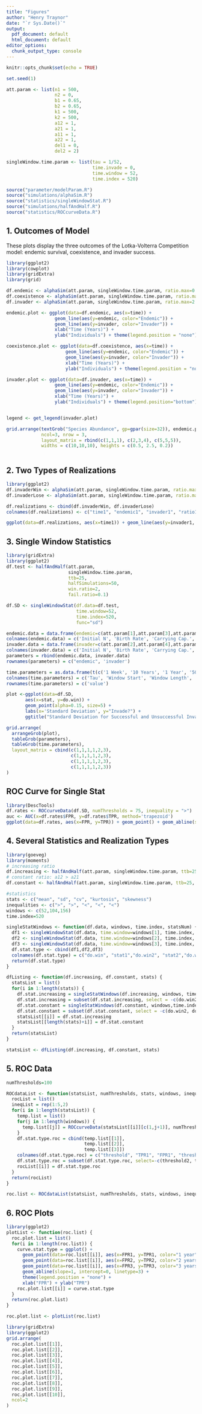 ```yaml
---
title: "Figures"
author: "Henry Traynor"
date: "`r Sys.Date()`"
output:
  pdf_document: default
  html_document: default
editor_options:
  chunk_output_type: console
---
```


```r
knitr::opts_chunk$set(echo = TRUE)
```

```r
set.seed(1)

att.param <- list(n1 = 500,
                  n2 = 0,
                  b1 = 0.65,
                  b2 = 0.65,
                  k1 = 500,
                  k2 = 500,
                  a12 = 1,
                  a21 = 1,
                  a11 = 1,
                  a22 = 1,
                  del1 = 0,
                  del2 = 2)

singleWindow.time.param <- list(tau = 1/52,
                                time.invade = 0,
                                time.window = 52,
                                time.index = 520)

source("parameter/modelParam.R")
source("simulations/alphaSim.R")
source("statistics/singleWindowStat.R")
source("simulations/halfAndHalf.R")
source("statistics/ROCcurveData.R")
```

## 1. Outcomes of Model

These plots display the three outcomes of the Lotka-Volterra Competition model: endemic survival, coexistence, and invader success.

```r

library(ggplot2)
library(cowplot)
library(gridExtra)
library(grid)

df.endemic <- alphaSim(att.param, singleWindow.time.param, ratio.max=0.5, ttb=25, do.win=FALSE)
df.coexistence <- alphaSim(att.param, singleWindow.time.param, ratio.max=1, ttb=50, do.win=FALSE)
df.invader <- alphaSim(att.param, singleWindow.time.param, ratio.max=2.0, ttb =25, do.win=FALSE)

endemic.plot <- ggplot(data=df.endemic, aes(x=time)) + 
                  geom_line(aes(y=endemic, color="Endemic")) + 
                  geom_line(aes(y=invader, color="Invader")) +
                  xlab("Time (Years)") +
                  ylab("Individuals") + theme(legend.position = "none") + ylim(c(0,600))

coexistence.plot <- ggplot(data=df.coexistence, aes(x=time)) + 
                      geom_line(aes(y=endemic, color="Endemic")) + 
                      geom_line(aes(y=invader, color="Invader")) +
                      xlab("Time (Years)") +
                      ylab("Individuals") + theme(legend.position = "none") + ylim(c(0,600))

invader.plot <- ggplot(data=df.invader, aes(x=time)) +
                  geom_line(aes(y=endemic, color="Endemic")) + 
                  geom_line(aes(y=invader, color="Invader")) +
                  xlab("Time (Years)") +
                  ylab("Individuals") + theme(legend.position="bottom") + guides(color= guide_legend(title = "Species")) + ylim(c(0,600))


legend <- get_legend(invader.plot)

grid.arrange(textGrob("Species Abundance", gp=gpar(size=32)), endemic.plot, coexistence.plot, invader.plot+theme(legend.position="none"), legend, 
             ncol=3, nrow = 3, 
             layout_matrix = rbind(c(1,1,1), c(2,3,4), c(5,5,5)),
             widths = c(10,10,10), heights = c(0.5, 2.5, 0.2))
  
```


## 2. Two Types of Realizations

```r
library(ggplot2)
df.invaderWin <- alphaSim(att.param, singleWindow.time.param, ratio.max=2, ttb=25, do.win=TRUE)
df.invaderLose <- alphaSim(att.param, singleWindow.time.param, ratio.max=0.5, ttb=25, do.win=FALSE)

df.realizations <- cbind(df.invaderWin, df.invaderLose)
colnames(df.realizations) <- c("time1", "endemic1", "invader1", "ratio1", "time2", "endemic2", "invader2", "ratio2")

ggplot(data=df.realizations, aes(x=time1)) + geom_line(aes(y=invader1, color="Invasion")) + geom_line(aes(y=invader2, color="No Invasion")) + xlab("Time (years)") + ylab("Invader Abundance") + ggtitle("Invader abundance for two types of realizations") + guides(color= guide_legend(title = "Realization")) + theme(legend.position="bottom")
```

## 3. Single Window Statistics

```r
library(gridExtra)
library(ggplot2)
df.test <- halfAndHalf(att.param,
                       singleWindow.time.param,
                       ttb=25,
                       halfSimulations=50,
                       win.ratio=2,
                       fail.ratio=0.1)

df.SD <- singleWindowStat(df.data=df.test,
                          time.window=52,
                          time.index=520,
                          func="sd")

endemic.data = data.frame(endemic=c(att.param[1],att.param[3],att.param[5],att.param[7],att.param[9],att.param[11]))
colnames(endemic.data) = c('Initial N', 'Birth Rate', 'Carrying Cap.', 'Initial Inter.', 'Intra.', 'Immigration')
invader.data = data.frame(invader=c(att.param[2],att.param[4],att.param[6],att.param[8],att.param[10],att.param[12]))
colnames(invader.data) = c('Initial N', 'Birth Rate', 'Carrying Cap.', 'Initial Inter.', 'Intra.', 'Immigration')
parameters = rbind(endemic.data, invader.data)
rownames(parameters) = c("endemic", 'invader')

time.parameters = as.data.frame(t(c('1 Week', '10 Years', '1 Year', '50 each')))
colnames(time.parameters) = c('Tau', 'Window Start', 'Window Length', 'Realizations')
rownames(time.parameters) = c('value')

plot <-ggplot(data=df.SD,
       aes(x=stat, y=do.win)) +
       geom_point(alpha=0.15, size=5) +
       labs(x='Standard Deviation', y="Invade?") +
       ggtitle("Standard Deviation for Successful and Unsuccessful Invasions")

grid.arrange(
  arrangeGrob(plot),
  tableGrob(parameters),
  tableGrob(time.parameters),
  layout_matrix = cbind(c(1,1,1,1,2,3),
                        c(1,1,1,1,2,3),
                        c(1,1,1,1,2,3),
                        c(1,1,1,1,2,3))
)
```
## ROC Curve for Single Stat

```r
library(DescTools)
df.rates <- ROCcurveData(df.SD, numThresholds = 75, inequality = ">")
auc <- AUC(x=df.rates$FPR, y=df.rates$TPR, method='trapezoid')
ggplot(data=df.rates, aes(x=FPR, y=TPR)) + geom_point() + geom_abline(slope=1, intercept=0, linetype=3) + ggtitle("TPR vs. FPR for SD as a diagnostic") + theme(legend.position="bottom")
```
## 4. Several Statistics and Realization Types

```r
library(goeveg)
library(moments)
# increasing ratio
df.increasing <- halfAndHalf(att.param, singleWindow.time.param, ttb=25, halfSimulations=50, win.ratio=2, fail.ratio=0.1, increasing=TRUE)
# constant ratio: a12 > a21
df.constant <- halfAndHalf(att.param, singleWindow.time.param, ttb=25, halfSimulations=50, win.ratio=2, fail.ratio=0.1, increasing=FALSE)

#statistics
stats <- c("mean", "sd", "cv", "kurtosis", "skewness")
inequalities <- c(">", ">", "<", "<", "<")
windows <- c(52,104,156)
time.index=520

singleStatWindows <- function(df.data, windows, time.index, statsNum) {
  df1 <- singleWindowStat(df.data, time.window=windows[1], time.index, func=stats[statsNum])
  df2 <- singleWindowStat(df.data, time.window=windows[2], time.index, func=stats[statsNum])
  df3 <- singleWindowStat(df.data, time.window=windows[3], time.index, func=stats[statsNum])
  df.stat.type <- cbind(df1,df2,df3)
  colnames(df.stat.type) = c("do.win", "stat1","do.win2", "stat2","do.win3", "stat3")
  return(df.stat.type)
}

dfListing <- function(df.increasing, df.constant, stats) {
  statsList = list()
  for(i in 1:length(stats)) {
    df.stat.increasing = singleStatWindows(df.increasing, windows, time.index, i)
    df.stat.increasing = subset(df.stat.increasing, select = -c(do.win2, do.win3))
    df.stat.constant = singleStatWindows(df.constant, windows,time.index, i)
    df.stat.constant = subset(df.stat.constant, select = -c(do.win2, do.win3))
    statsList[[i]] = df.stat.increasing
    statsList[[length(stats)+i]] = df.stat.constant
  }
  return(statsList)
}

statsList <- dfListing(df.increasing, df.constant, stats)
```

## 5. ROC Data

```r
numThresholds=100

ROCdataList <- function(statsList, numThresholds, stats, windows, inequalities) {
  rocList = list()
  ineqList = rep(1:5,2)
  for(i in 1:length(statsList)) {
    temp.list = list()
    for(j in 1:length(windows)) {
      temp.list[[j]] = ROCcurveData(statsList[[i]][c(1,j+1)], numThresholds, inequalities[ineqList[i]])
    }
    df.stat.type.roc = cbind(temp.list[[1]],
                             temp.list[[2]],
                             temp.list[[3]])
    colnames(df.stat.type.roc) = c("threshold", "TPR1", "FPR1", "threshold2", "TPR2", "FPR2", "threshold3", "TPR3", "FPR3")
    df.stat.type.roc = subset(df.stat.type.roc, select=-c(threshold2, threshold3))
    rocList[[i]] = df.stat.type.roc
  }
  return(rocList)
}

roc.list <- ROCdataList(statsList, numThresholds, stats, windows, inequalities)
```

## 6. ROC Plots

```r
library(ggplot2)
plotList <- function(roc.list) {
  roc.plot.list = list()
  for(i in 1:length(roc.list)) {
    curve.stat.type = ggplot() +
      geom_point(data=roc.list[[i]], aes(x=FPR1, y=TPR1, color="1 year")) +
      geom_point(data=roc.list[[i]], aes(x=FPR2, y=TPR2, color="2 years")) +
      geom_point(data=roc.list[[i]], aes(x=FPR3, y=TPR3, color="3 years")) +
      geom_abline(slope=1, intercept=0, linetype=3) +
      theme(legend.position = "none") +
      xlab("FPR") + ylab("TPR")
    roc.plot.list[[i]] = curve.stat.type
  }
  return(roc.plot.list)
}

roc.plot.list <- plotList(roc.list)
```

```r
library(gridExtra)
library(ggplot2)
grid.arrange(
  roc.plot.list[[1]],
  roc.plot.list[[2]],
  roc.plot.list[[3]],
  roc.plot.list[[4]],
  roc.plot.list[[5]],
  roc.plot.list[[6]],
  roc.plot.list[[7]],
  roc.plot.list[[8]],
  roc.plot.list[[9]],
  roc.plot.list[[10]],
  ncol=2
)
```

